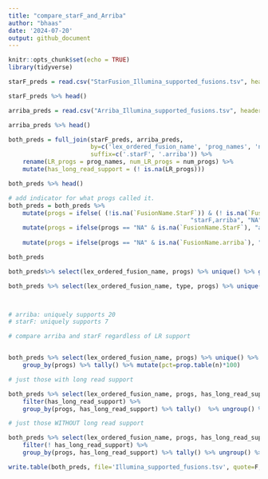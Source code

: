 ```yaml
---
title: "compare_starF_and_Arriba"
author: "bhaas"
date: '2024-07-20'
output: github_document
---
```


```r
knitr::opts_chunk$set(echo = TRUE)
library(tidyverse)
```


```r

starF_preds = read.csv("StarFusion_Illumina_supported_fusions.tsv", header=T, sep="\t")

starF_preds %>% head()

```

```r

arriba_preds = read.csv("Arriba_Illumina_supported_fusions.tsv", header=T, sep="\t")

arriba_preds %>% head()

```

```r

both_preds = full_join(starF_preds, arriba_preds, 
                       by=c('lex_ordered_fusion_name', 'prog_names', 'num_progs', 'type', 'FusionName.LR'),
                       suffix=c('.starF', '.arriba')) %>%
    rename(LR_progs = prog_names, num_LR_progs = num_progs) %>%
    mutate(has_long_read_support = (! is.na(LR_progs)))

both_preds %>% head()

```


```r

# add indicator for what progs called it.
both_preds = both_preds %>% 
    mutate(progs = ifelse( (!is.na(`FusionName.StarF`)) & (! is.na(`FusionName.arriba`)), 
                                                   "starF,arriba", "NA") ) %>%
    mutate(progs = ifelse(progs == "NA" & is.na(`FusionName.StarF`), "arriba", progs) ) %>%
    
    mutate(progs = ifelse(progs == "NA" & is.na(`FusionName.arriba`), "starF", progs) )

both_preds

```

```r

both_preds%>% select(lex_ordered_fusion_name, progs) %>% unique() %>% group_by(progs) %>% tally()


```




```r

both_preds %>% select(lex_ordered_fusion_name, type, progs) %>% unique() %>% group_by(progs, type) %>% tally()



# arriba: uniquely supports 20
# starF: uniquely supports 7

```


```r
# compare arriba and starF regardless of LR support


both_preds %>% select(lex_ordered_fusion_name, progs) %>% unique() %>% 
    group_by(progs) %>% tally() %>% mutate(pct=prop.table(n)*100)

```

```r


# just those with long read support

both_preds %>% select(lex_ordered_fusion_name, progs, has_long_read_support) %>% unique() %>% 
    filter(has_long_read_support) %>%
    group_by(progs, has_long_read_support) %>% tally()  %>% ungroup() %>% mutate(pct=prop.table(n)*100)

```

```r

# just those WITHOUT long read support

both_preds %>% select(lex_ordered_fusion_name, progs, has_long_read_support) %>% unique() %>% 
    filter(! has_long_read_support) %>%
    group_by(progs, has_long_read_support) %>% tally() %>% ungroup() %>% mutate(pct=prop.table(n)*100)

```


```r
write.table(both_preds, file='Illumina_supported_fusions.tsv', quote=F, sep="\t", row.names=F)
```






